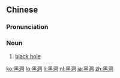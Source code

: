 ==Chinese==
{{zh-forms}}
{{zh-wp}}

===Pronunciation===
{{zh-pron
|m=hēidòng
|c=hak1 dung6
|cat=n
}}

===Noun===
{{zh-noun}}

# [[black hole]]

{{zh-cat|Astronomy}}

[[ko:黑洞]]
[[lo:黑洞]]
[[li:黑洞]]
[[nl:黑洞]]
[[ja:黑洞]]
[[zh:黑洞]]